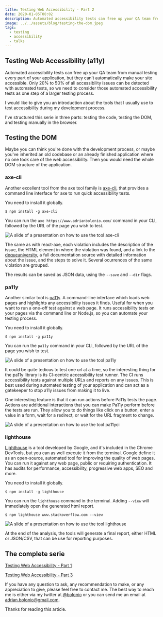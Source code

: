```yaml
---
title: Testing Web Accessibility - Part 2
date: 2020-01-05T00:02
description: Automated accessibility tests can free up your QA team from manual testing every part of your application, but they can’t automatically make your site accessible.
image: ../../assets/blog/testing-the-dom.jpeg
tags:
  - testing
  - accessibility
  - talks
---
```


## Testing Web Accessibility (a11y)

Automated accessibility tests can free up your QA team from manual testing every part of your application, but they can’t automatically make your site accessible.
Only 20% to 50% of all accessibility issues can be detected with automated tests, so we need to consider those automated accessibility tests as one step of a larger testing process.

I would like to give you an introduction about the tools that I usually use to test accessibility during my development process.

I've structured this serie in three parts: testing the code, testing the DOM, and testing manually in the browser.

## Testing the DOM

Maybe you can think you're done with the development process, or maybe you've inherited an old codebase or an already finished application where no one took care of the web accessibility.
Then you would need the whole DOM structure of the application.

### axe-cli

Another excellent tool from the axe tool family is [axe-cli](https://github.com/dequelabs/axe-cli), that provides a command line interface for axe to run quick accessibility tests.

You need to install it globally.

```noLineNumbers
$ npm install -g axe-cli
```

You can run the `axe https://www.adrianbolonio.com/` command in your CLI, followed by the URL of the page you wish to test.

![A slide of a presentation on how to use the tool axe-cli](../../assets/blog/axe-cli.jpeg)

The same as with react-axe, each violation includes the description of the issue, the HTML element in where the violation was found, and a link to the [dequeuniversity](https://dequeuniversity.com/), a full documentation source with detailed information about the issue, and the steps to solve it.
Several ocurrences of the same violation are grouped.

The results can be saved as JSON data, using the `--save` and `--dir` flags.

### pa11y

Another similar tool is [pa11y](http://pa11y.org/).
A command-line interface which loads web pages and highlights any accessibility issues it finds. Useful for when you want to run a one-off test against a web page.
It runs accessibility tests on your pages via the command line or Node.js, so you can automate your testing process.

You need to install it globally.

```noLineNumbers
$ npm install -g pa11y
```

You can run the `pa11y` command in your CLI, followed by the URL of the page you wish to test.

![A slide of a presentation on how to use the tool pa11y](../../assets/blog/pa11y.jpeg)

It could be quite tedious to test one url at a time, so the interesting thing for the pa11y library is its CI-centric accessibility test runner.
The CI runs accessibility tests against multiple URLs and reports on any issues.
This is best used during automated testing of your application and can act as a gatekeeper to stop a11y issues from making it to live.

One interesting feature is that it can run actions before Pa11y tests the page.
Actions are additional interactions that you can make Pa11y perform before the tests are run.
They allow you to do things like click on a button, enter a value in a form, wait for a redirect, or wait for the URL fragment to change.

![A slide of a presentation on how to use the tool pa11yci](../../assets/blog/pa11yci.jpeg)

### lighthouse

[Lighthouse](https://developers.google.com/web/tools/lighthouse/) is a tool developed by Google, and it's included in the Chrome DevTools, but you can as well execute it from the terminal.
Google define it as an open-source, automated tool for improving the quality of web pages.
You can run it against any web page, public or requiring authentication.
It has audits for performance, accessibility, progressive web apps, SEO and more.

You need to install it globally.

```noLineNumbers
$ npm install -g lighthouse
```

You can run the `lighthouse` command in the terminal. Adding `--view` will immediately open the generated html report.

```noLineNumbers
$ npm lighthouse www.stackoverflow.com --view
```

![A slide of a presentation on how to use the tool lighthouse](../../assets/blog/lighthouse.jpeg)

At the end of the analysis, the tools will generate a final report, either HTML or JSON/CSV, that can be use for reporting purposes.

## The complete serie

[Testing Web Accessibility - Part 1](/testing-web-accessibility-part-1)

[Testing Web Accessibility - Part 3](/testing-web-accessibility-part-3)

If you have any question to ask, any recommendation to make, or any appreciation to give, please feel free to contact me.
The best way to reach me is either via my twitter at [@bolonio](https://twitter.com/bolonio) or you can send me an email at [adrian.bolonio@gmail.com](mailto:adrian.bolonio@gmail.com).

Thanks for reading this article.
